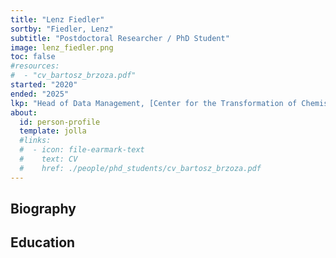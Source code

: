 ```yaml
---
title: "Lenz Fiedler"
sortby: "Fiedler, Lenz"
subtitle: "Postdoctoral Researcher / PhD Student"
image: lenz_fiedler.png
toc: false
#resources: 
#  - "cv_bartosz_brzoza.pdf"
started: "2020"
ended: "2025"
lkp: "Head of Data Management, [Center for the Transformation of Chemistry (CTC)](https://transforming-chemistry.org/en/landingpage/)"
about:
  id: person-profile
  template: jolla
  #links:
  #  - icon: file-earmark-text
  #    text: CV
  #    href: ./people/phd_students/cv_bartosz_brzoza.pdf
---
```


:::{#person-profile}
:::

## Biography

## Education
